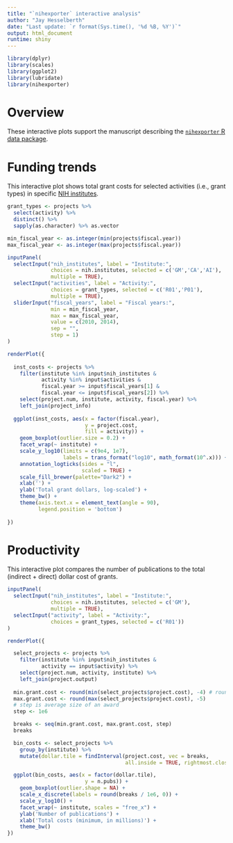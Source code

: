 ```yaml
---
title: "`nihexporter` interactive analysis"
author: "Jay Hesselberth"
date: "Last update: `r format(Sys.time(), '%d %B, %Y')`"
output: html_document
runtime: shiny
---
```


```r
library(dplyr)
library(scales)
library(ggplot2)
library(lubridate)
library(nihexporter)
```

# Overview

These interactive plots support the manuscript describing the [`nihexporter` R data package](https://github.com/jayhesselberth/nihexporter).

# Funding trends

This interactive plot shows total grant costs for selected activities (i.e., grant types) in specific [NIH institutes](http://grants.nih.gov/grants/acronym_list.htm).

```r
grant_types <- projects %>%
  select(activity) %>%
  distinct() %>%
  sapply(as.character) %>% as.vector

min_fiscal_year <- as.integer(min(projects$fiscal.year))
max_fiscal_year <- as.integer(max(projects$fiscal.year))

inputPanel(
  selectInput("nih_institutes", label = "Institute:",
              choices = nih.institutes, selected = c('GM','CA','AI'), 
              multiple = TRUE),
  selectInput("activities", label = "Activity:",
              choices = grant_types, selected = c('R01','P01'),
              multiple = TRUE),
  sliderInput("fiscal_years", label = "Fiscal years:",
              min = min_fiscal_year,
              max = max_fiscal_year,
              value = c(2010, 2014),
              sep = "",
              step = 1)
)

renderPlot({
  
  inst_costs <- projects %>%
    filter(institute %in% input$nih_institutes &
           activity %in% input$activities &
           fiscal.year >= input$fiscal_years[1] &
           fiscal.year <= input$fiscal_years[2]) %>%
    select(project.num, institute, activity, fiscal.year) %>%
    left_join(project_info)
  
  ggplot(inst_costs, aes(x = factor(fiscal.year),
                         y = project.cost, 
                         fill = activity)) +
    geom_boxplot(outlier.size = 0.2) + 
    facet_wrap(~ institute) + 
    scale_y_log10(limits = c(9e4, 1e7),
                  labels = trans_format("log10", math_format(10^.x))) + 
    annotation_logticks(sides = "l",
                        scaled = TRUE) +
    scale_fill_brewer(palette="Dark2") +
    xlab('') +
    ylab('Total grant dollars, log-scaled') +
    theme_bw() +
    theme(axis.text.x = element_text(angle = 90),
          legend.position = 'bottom')
  
})
```

# Productivity

This interactive plot compares the number of publications to the total (indirect + direct) dollar cost of grants.

```r

inputPanel(
  selectInput("nih_institutes", label = "Institute:",
              choices = nih.institutes, selected = c('GM'), 
              multiple = TRUE),
  selectInput("activity", label = "Activity:",
              choices = grant_types, selected = c('R01'))
)

renderPlot({

  select_projects <- projects %>%
    filter(institute %in% input$nih_institutes &
           activity == input$activity) %>%
    select(project.num, activity, institute) %>%
    left_join(project.output)
 
  min.grant.cost <- round(min(select_projects$project.cost), -4) # round to 10,000s
  max.grant.cost <- round(max(select_projects$project.cost), -5) 
  # step is average size of an award
  step <- 1e6

  breaks <- seq(min.grant.cost, max.grant.cost, step)
  breaks

  bin_costs <- select_projects %>%
    group_by(institute) %>%
    mutate(dollar.tile = findInterval(project.cost, vec = breaks, 
                                      all.inside = TRUE, rightmost.closed = TRUE))

  ggplot(bin_costs, aes(x = factor(dollar.tile),
                         y = n.pubs)) +
    geom_boxplot(outlier.shape = NA) +
    scale_x_discrete(labels = round(breaks / 1e6, 0)) + 
    scale_y_log10() +
    facet_wrap(~ institute, scales = "free_x") +
    ylab('Number of publications') +
    xlab('Total costs (minimum, in millions)') +
    theme_bw()
})
```




